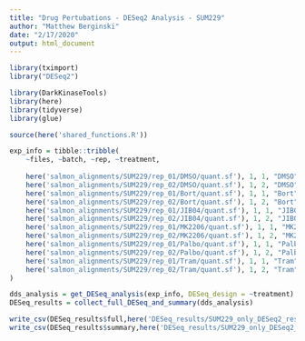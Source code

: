 ```yaml
---
title: "Drug Pertubations - DESeq2 Analysis - SUM229"
author: "Matthew Berginski"
date: "2/17/2020"
output: html_document
---
```


```r
library(tximport)
library("DESeq2")

library(DarkKinaseTools)
library(here)
library(tidyverse)
library(glue)

source(here('shared_functions.R'))
```

```r
exp_info = tibble::tribble(
	~files, ~batch, ~rep, ~treatment,
	
	here('salmon_alignments/SUM229/rep_01/DMSO/quant.sf'), 1, 1, "DMSO",
	here('salmon_alignments/SUM229/rep_02/DMSO/quant.sf'), 1, 2, "DMSO",
	here('salmon_alignments/SUM229/rep_01/Bort/quant.sf'), 1, 1, "Bort",
	here('salmon_alignments/SUM229/rep_02/Bort/quant.sf'), 1, 2, "Bort",
	here('salmon_alignments/SUM229/rep_01/JIB04/quant.sf'), 1, 1, "JIB04",
	here('salmon_alignments/SUM229/rep_02/JIB04/quant.sf'), 1, 2, "JIB04",
	here('salmon_alignments/SUM229/rep_01/MK2206/quant.sf'), 1, 1, "MK2206",
	here('salmon_alignments/SUM229/rep_02/MK2206/quant.sf'), 1, 2, "MK2206",
	here('salmon_alignments/SUM229/rep_01/Palbo/quant.sf'), 1, 1, "Palbo",
	here('salmon_alignments/SUM229/rep_02/Palbo/quant.sf'), 1, 2, "Palbo",
	here('salmon_alignments/SUM229/rep_01/Tram/quant.sf'), 1, 1, "Tram",
	here('salmon_alignments/SUM229/rep_02/Tram/quant.sf'), 1, 2, "Tram",
)

dds_analysis = get_DESeq_analysis(exp_info, DESeq_design = ~treatment)
DESeq_results = collect_full_DESeq_and_summary(dds_analysis)

write_csv(DESeq_results$full,here('DESeq_results/SUM229_only_DESeq2_results.csv.gz'))
write_csv(DESeq_results$summary,here('DESeq_results/SUM229_only_DESeq2_summary.csv'))
```